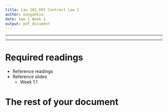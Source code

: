 ```yaml
---
title: Law 101_601 Contract Law 1
author: Gongahkia
date: Sem 1 Week 1
output: pdf_document
---
```


---

\tableofcontents

---

# Required readings

* Reference readings
* Reference slides 
    * Week 1.1 

\newpage

# The rest of your document
